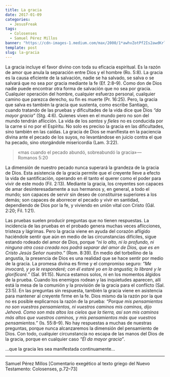 ```yaml
---
title: La gracia
date: 2017-01-09
categories:
  - JesusFreak
tags:
  - Colosenses
  - Samuel Pérez Millos
banner: "https://cdn-images-1.medium.com/max/2000/1*awhvZotPf2Is2awdKrlq8Q.png"
template: post
slug: la-gracia
---
```


La gracia incluye el favor divino con toda su eficacia espiritual. Es la razón de amor que anula la separación entre Dios y el hombre (Ro. 5:8). La gracia es la causa eficiente de la salvación, nadie se ha salvado, se salva o se salvará que no sea por gracia mediante la fe (Ef. 2:8–9). Como don de Dios nadie puede encontrar otra forma de salvación que no sea por gracia. Cualquier operación del hombre, cualquier esfuerzo personal, cualquier camino que parezca derecho, su fin es muerte (Pr. 16:25). Pero, la gracia que salva es también la gracia que sustenta, como escribe Santiago, cuando tratando de las pruebas y dificultades de la vida dice que Dios *“da mayor gracia”* (Stg. 4:6). Quienes viven en el mundo pero no son del mundo tendrán aflicción. La vida de los *santos* y *fieles* no es conducida por la carne si no por el Espíritu. No solo es preciso la gracia en las dificultades, sino también en las caídas. La gracia de Dios se manifiesta en la paciencia divina ante el pecado de los suyos, no levantándose en juicio contra el que ha pecado, sino otorgándole misericordia (Lam. 3:22).

> «mas cuando el pecado abundó, sobreabundó la gracia» — Romanos 5:20

La dimensión de nuestro pecado nunca superará la grandeza de la gracia de Dios. Esta asistencia de la gracia permite que el creyente lleve a efecto la vida de santificación, operando en él tanto el querer como el poder para vivir de este modo (Fil. 2:13). Mediante la gracia, los creyentes son capaces de amar desinteresadamente a sus hermanos y, en general, a todo el mundo; son capaces de servir sin deseo de constituirse superiores a los demás; son capaces de aborrecer el pecado y vivir en santidad, dependiendo de Dios por la fe, y viviendo en unión vital con Cristo (Gál. 2:20; Fil. 1:21).

Las pruebas suelen producir preguntas que no tienen respuestas. La incidencia de las pruebas en el probado genera muchas veces aflicciones, tristeza y lágrimas. Pero la gracia viene en ayuda del corazón afligido haciéndole sentir que aún en medio de las circunstancias difíciles, sigue estando rodeado del amor de Dios, porque *“ni lo alto, ni lo profundo, ni ninguna otra cosa creada nos podrá separar del amor de Dios, que es en Cristo Jesús Señor nuestro.”* (Rom. 8:39). En medio del torbellino de la angustia, la presencia de Dios es una realidad que se hace sentir por medio de la gracia. La promesa divina es firme y el compromiso seguro: *“Me invocará, y yo le responderé; con él estaré yo en la angustia; lo libraré y le glorificaré.”* (Sal. 91:15). Nunca estamos solos, ni en los momentos álgidos de la prueba. Cuando los enemigos rodean y las inquietudes aparecen, allí está la mesa de la comunión y la provisión de la gracia para el conflicto (Sal. 23:5). En las preguntas sin respuesta, también la gracia viene en asistencia para mantener al creyente firme en la fe. Dios mismo da la razón por la que no es posible explicarnos la razón de la prueba: *“Porque mis pensamientos no son vuestros pensamientos, ni vuestros caminos mis caminos, dijo Jehová. Como son más altos los cielos que la tierra, así son mis caminos más altos que vuestros caminos, y mis pensamientos más que vuestros pensamientos.”* (Is. 55:8–9). No hay respuestas a muchas de nuestras preguntas, porque nunca alcanzaremos la dimensión del pensamiento de Dios. Con todo, cualquier circunstancia no escapa de las manos del Dios de la gracia, porque en cualquier caso *“Él da mayor gracia”*.

…que la gracia les sea manifestada continuamente…

* * *

Samuel Pérez Millos [Comentario exegético al texto griego del Nuevo Testamento: Colosenses, p.72–73]
